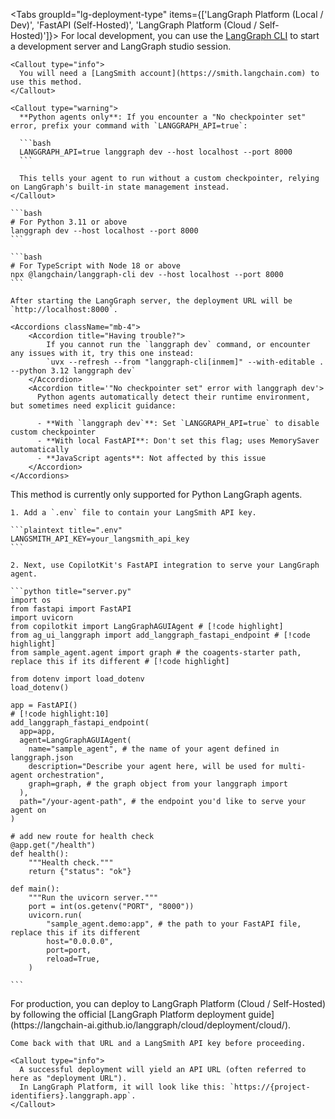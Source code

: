 
<Tabs groupId="lg-deployment-type" items={['LangGraph Platform (Local / Dev)', 'FastAPI (Self-Hosted)', 'LangGraph Platform (Cloud / Self-Hosted)']}>
  <Tab value="LangGraph Platform (Local / Dev)">
    For local development, you can use the [LangGraph CLI](https://langchain-ai.github.io/langgraph/cloud/reference/cli/) to start a development server and LangGraph studio session.

    <Callout type="info">
      You will need a [LangSmith account](https://smith.langchain.com) to use this method.
    </Callout>

    <Callout type="warning">
      **Python agents only**: If you encounter a "No checkpointer set" error, prefix your command with `LANGGRAPH_API=true`:

      ```bash
      LANGGRAPH_API=true langgraph dev --host localhost --port 8000
      ```

      This tells your agent to run without a custom checkpointer, relying on LangGraph's built-in state management instead.
    </Callout>

    ```bash
    # For Python 3.11 or above
    langgraph dev --host localhost --port 8000
    ```

    ```bash
    # For TypeScript with Node 18 or above
    npx @langchain/langgraph-cli dev --host localhost --port 8000
    ```

    After starting the LangGraph server, the deployment URL will be `http://localhost:8000`.

    <Accordions className="mb-4">
        <Accordion title="Having trouble?">
            If you cannot run the `langgraph dev` command, or encounter any issues with it, try this one instead:
            `uvx --refresh --from "langgraph-cli[inmem]" --with-editable . --python 3.12 langgraph dev`
        </Accordion>
        <Accordion title='"No checkpointer set" error with langgraph dev'>
          Python agents automatically detect their runtime environment, but sometimes need explicit guidance:

          - **With `langgraph dev`**: Set `LANGGRAPH_API=true` to disable custom checkpointer
          - **With local FastAPI**: Don't set this flag; uses MemorySaver automatically
          - **JavaScript agents**: Not affected by this issue
        </Accordion>
    </Accordions>

  </Tab>

  <Tab value="FastAPI (Self-Hosted)">
    <Callout type="info">
      This method is currently only supported for Python LangGraph agents.
    </Callout>

    1. Add a `.env` file to contain your LangSmith API key.

    ```plaintext title=".env"
    LANGSMITH_API_KEY=your_langsmith_api_key
    ```

    2. Next, use CopilotKit's FastAPI integration to serve your LangGraph agent.

    ```python title="server.py"
    import os
    from fastapi import FastAPI
    import uvicorn
    from copilotkit import LangGraphAGUIAgent # [!code highlight]
    from ag_ui_langgraph import add_langgraph_fastapi_endpoint # [!code highlight]
    from sample_agent.agent import graph # the coagents-starter path, replace this if its different # [!code highlight]

    from dotenv import load_dotenv
    load_dotenv()

    app = FastAPI()
    # [!code highlight:10]
    add_langgraph_fastapi_endpoint(
      app=app,
      agent=LangGraphAGUIAgent(
        name="sample_agent", # the name of your agent defined in langgraph.json
        description="Describe your agent here, will be used for multi-agent orchestration",
        graph=graph, # the graph object from your langgraph import
      ),
      path="/your-agent-path", # the endpoint you'd like to serve your agent on
    )

    # add new route for health check
    @app.get("/health")
    def health():
        """Health check."""
        return {"status": "ok"}

    def main():
        """Run the uvicorn server."""
        port = int(os.getenv("PORT", "8000"))
        uvicorn.run(
            "sample_agent.demo:app", # the path to your FastAPI file, replace this if its different
            host="0.0.0.0",
            port=port,
            reload=True,
        )

    ```

  </Tab>

  <Tab value="LangGraph Platform (Cloud / Self-Hosted)">
    For production, you can deploy to LangGraph Platform (Cloud / Self-Hosted) by following the official [LangGraph Platform deployment guide](https://langchain-ai.github.io/langgraph/cloud/deployment/cloud/).

    Come back with that URL and a LangSmith API key before proceeding.

    <Callout type="info">
      A successful deployment will yield an API URL (often referred to here as "deployment URL").
      In LangGraph Platform, it will look like this: `https://{project-identifiers}.langgraph.app`.
    </Callout>

  </Tab>
</Tabs>

